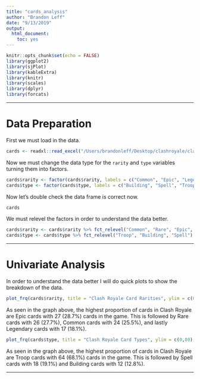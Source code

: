 ```yaml
---
title: "cards_analysis"
author: "Brandon Leff"
date: "9/13/2019"
output: 
  html_document: 
    toc: yes
---
```


```r
knitr::opts_chunk$set(echo = FALSE)
library(ggplot2)
library(sjPlot)
library(kableExtra)
library(knitr)
library(scales)
library(dplyr)
library(forcats)
```

----

# Data Preparation

First we must load in the data.

```r
cards <- readxl::read_excel("/Users/brandonleff/Desktop/clashroyale/clashroyale_bnleff/data/cards.xlsx")
```

Now we must change the data type for the `rarity` and `type` variables turning them into factors.

```r
cards$rarity <- factor(cards$rarity, labels = c("Common", "Epic", "Legendary", "Rare"))
cards$type <- factor(cards$type, labels = c("Building", "Spell", "Troop"))
```

Now let's double check the data frame is correct now.

```r
cards
```

We must relevel the factors in order to understand the data better.

```r
cards$rarity <- cards$rarity %>% fct_relevel("Common", "Rare", "Epic", "Legendary")
cards$type <- cards$type %>% fct_relevel("Troop", "Building", "Spell")
```

----

# Univariate Analysis

In order to understand the data better I will do quick plots to show the breakdown of the data.

```r
plot_frq(cards$rarity, title = "Clash Royale Card Rarities", ylim = c(0,40), axis.title = c("Rarities", "Frequency")) + scale_fill_brewer() + theme_grey()
```

As seen in the graph above, the highest proportion of cards in Clash Royale are Epic cards with 27 (28.7%) cards in the game. This is followed by Rare cards with 26 (27.7%), Common cards with 24 (25.5%), and lastly Legendary cards with 17 (18.1%).

```r
plot_frq(cards$type, title = "Clash Royale Card Types", ylim = c(0,80), axis.title = c("Types", "Frequency")) + scale_fill_brewer() + theme_grey()
```

As seen in the graph above, the highest proportion of cards in Clash Royale are Troop cards with 64 (68.1%) cards in the game. This is followed by Spell cards with 18 (19.1%) and Building cards with 12 (12.8%).







----